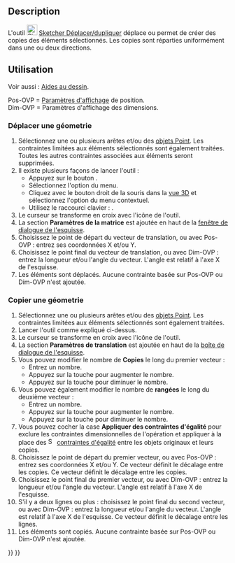 <languages/>

{{Docnav/fr
|[[Sketcher_SelectVerticalAxis/fr|Sélection axe vertical]]
|[[Sketcher_Rotate/fr|Pivoter/dupliquer]]
|[[Sketcher_Workbench/fr|Atelier Sketcher]]
|IconL=Sketcher_SelectVerticalAxis.svg‎
|IconR=Sketcher_Rotate.svg‎
|IconC=Workbench_Sketcher.svg
}}

{{GuiCommand/fr
|Name=Sketcher Translate
|Name/fr=Sketcher Dupliquer en matrice
|MenuLocation=Esquisse → Outils d'esquisse → Déplacer/dupliquer en matrice
|Workbenches=[[Sketcher_Workbench/fr|Sketcher]]
|Shortcut={{KEY|W}}
|Version=1.0
|SeeAlso=
}}

==Description==

L'outil [[Image:Sketcher_Translate.svg|24px]] [[Sketcher_Translate/fr|Sketcher Déplacer/dupliquer]] déplace ou permet de créer des copies des éléments sélectionnés. Les copies sont réparties uniformément dans une ou deux directions.

<span id="Usage"></span>
==Utilisation==

Voir aussi : [[Sketcher_Workbench/fr#Aides_au_dessin|Aides au dessin]].

Pos-OVP = [[Sketcher_Preferences/fr#Général|Paramètres d'affichage]] de position. {{Version/fr|1.0}}<br>
Dim-OVP = Paramètres d'affichage des dimensions. {{Version/fr|1.0}}

<span id="Move_geometry"></span>
===Déplacer une géometrie===

# Sélectionnez une ou plusieurs arêtes et/ou des [[Sketcher_CreatePoint/fr|objets Point]]. Les contraintes limitées aux éléments sélectionnés sont également traitées. Toutes les autres contraintes associées aux éléments seront supprimées.
# Il existe plusieurs façons de lancer l'outil :
#* Appuyez sur le bouton {{Button|[[Image:Sketcher_Translate.svg|16px]] [[Sketcher_Translate/fr|Déplacer/dupliquer en matrice]]}}.
#* Sélectionnez l'option {{MenuCommand|Esquisse → Outils d'esquisse → [[Image:Sketcher_Translate.svg|16px]] Déplacer/dupliquer en matrice}} du menu.
#* Cliquez avec le bouton droit de la souris dans la [[3D_view/fr|vue 3D]] et sélectionnez l'option {{MenuCommand|[[Image:Sketcher_Translate.svg|16px]] Déplacer/dupliquer en matrice}} du menu contextuel.
#* Utilisez le raccourci clavier : {{KEY|W}}.
# Le curseur se transforme en croix avec l'icône de l'outil.
# La section '''Paramètres de la matrice''' est ajoutée en haut de la [[Sketcher_Dialog/fr|fenêtre de dialogue de l'esquisse]].
# Choisissez le point de départ du vecteur de translation, ou avec Pos-OVP : entrez ses coordonnées X et/ou Y.
# Choisissez le point final du vecteur de translation, ou avec Dim-OVP : entrez la longueur et/ou l'angle du vecteur. L'angle est relatif à l'axe X de l'esquisse.
# Les éléments sont déplacés. Aucune contrainte basée sur Pos-OVP ou Dim-OVP n'est ajoutée.

<span id="Copy_geometry"></span>
===Copier une géometrie===

# Sélectionnez une ou plusieurs arêtes et/ou des [[Sketcher_CreatePoint/fr|objets Point]]. Les contraintes limitées aux éléments sélectionnés sont également traitées.
# Lancer l'outil comme expliqué ci-dessus.
# Le curseur se transforme en croix avec l'icône de l'outil.
# La section '''Paramètres de translation''' est ajoutée en haut de la [[Sketcher_Dialog/fr|boîte de dialogue de l'esquisse]].
# Vous pouvez modifier le nombre de '''Copies''' le long du premier vecteur :
#* Entrez un nombre.
#* Appuyez sur la touche {{KEY|U}} pour augmenter le nombre.
#* Appuyez sur la touche {{KEY|J}} pour diminuer le nombre.
# Vous pouvez également modifier le nombre de '''rangées''' le long du deuxième vecteur :
#* Entrez un nombre.
#* Appuyez sur la touche {{KEY|R}} pour augmenter le nombre.
#* Appuyez sur la touche {{KEY|F}} pour diminuer le nombre.
# Vous pouvez cocher la case '''Appliquer des contraintes d'égalité''' pour exclure les contraintes dimensionnelles de l'opération et appliquer à la place des [[Image:Sketcher_ConstrainEqual.svg|16px]] [[Sketcher_ConstrainEqual|contraintes d'égalité]] entre les objets originaux et leurs copies.
# Choisissez le point de départ du premier vecteur, ou avec Pos-OVP : entrez ses coordonnées X et/ou Y. Ce vecteur définit le décalage entre les copies. Ce vecteur définit le décalage entre les copies.
# Choisissez le point final du premier vecteur, ou avec Dim-OVP : entrez la longueur et/ou l'angle du vecteur. L'angle est relatif à l'axe X de l'esquisse.
# S'il y a deux lignes ou plus : choisissez le point final du second vecteur, ou avec Dim-OVP : entrez la longueur et/ou l'angle du vecteur. L'angle est relatif à l'axe X de l'esquisse. Ce vecteur définit le décalage entre les lignes.
# Les éléments sont copiés. Aucune contrainte basée sur Pos-OVP ou Dim-OVP n'est ajoutée.


{{Docnav/fr
|[[Sketcher_SelectVerticalAxis/fr|Sélection axe vertical]]
|[[Sketcher_Rotate/fr|Pivoter/dupliquer]]
|[[Sketcher_Workbench/fr|Atelier Sketcher]]
|IconL=Sketcher_SelectVerticalAxis.svg‎
|IconR=Sketcher_Rotate.svg‎
|IconC=Workbench_Sketcher.svg
}}

{{Sketcher_Tools_navi{{#translation:}}}}
{{Userdocnavi{{#translation:}}}}